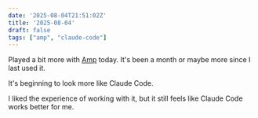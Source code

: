 ```yaml
---
date: '2025-08-04T21:51:02Z'
title: '2025-08-04'
draft: false
tags: ["amp", "claude-code"]
---
```


Played a bit more with [Amp](https://ampcode.com/) today.
It's been a month or maybe more since I last used it.

It's beginning to look more like Claude Code.

I liked the experience of working with it, but it still feels like Claude Code works better for me.
